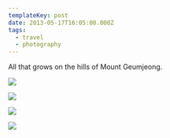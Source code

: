```yaml
---
templateKey: post
date: 2013-05-17T16:05:00.000Z
tags:
  - travel
  - photography
---
```

All that grows on the hills of Mount Geumjeong.

![](../../static/assets/20130517-IMG_6882.jpg)

![](../../static/assets/20130517-IMG_6894.jpg)

![](../../static/assets/20130517-IMG_6906.jpg)

![](../../static/assets/20130517-IMG_6903.jpg)